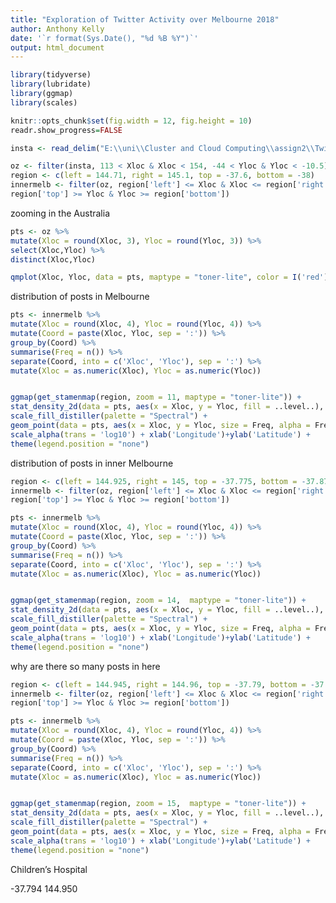 ---
title: "Exploration of Twitter Activity over Melbourne 2018"
author: Anthony Kelly
date: '`r format(Sys.Date(), "%d %B %Y")`'
output: html_document
---


```{r setup, echo=FALSE, message=FALSE, warning = FALSE}

library(tidyverse)
library(lubridate)
library(ggmap)
library(scales)

knitr::opts_chunk$set(fig.width = 12, fig.height = 10)
readr.show_progress=FALSE

insta <- read_delim("E:\\uni\\Cluster and Cloud Computing\\assign2\\TwitterExplore\\TwitterExplore\\bin\\location-2018.csv", ",", col_types = "nnn", quote = '', progress = FALSE)

oz <- filter(insta, 113 < Xloc & Xloc < 154, -44 < Yloc & Yloc < -10.5)
region <- c(left = 144.71, right = 145.1, top = -37.6, bottom = -38)
innermelb <- filter(oz, region['left'] <= Xloc & Xloc <= region['right'],
region['top'] >= Yloc & Yloc >= region['bottom'])

```


zooming in the Australia

```{r echo=FALSE, warning=FALSE }

pts <- oz %>%   
mutate(Xloc = round(Xloc, 3), Yloc = round(Yloc, 3)) %>%
select(Xloc,Yloc) %>%
distinct(Xloc,Yloc)    

qmplot(Xloc, Yloc, data = pts, maptype = "toner-lite", color = I('red'), alpha = 0.5, zoom =10) + theme(legend.position = "none")

```


distribution of posts in Melbourne

```{r echo=FALSE,fig.height = 12,warning = FALSE}

pts <- innermelb %>%  
mutate(Xloc = round(Xloc, 4), Yloc = round(Yloc, 4)) %>%
mutate(Coord = paste(Xloc, Yloc, sep = ':')) %>%
group_by(Coord) %>%
summarise(Freq = n()) %>%
separate(Coord, into = c('Xloc', 'Yloc'), sep = ':') %>%
mutate(Xloc = as.numeric(Xloc), Yloc = as.numeric(Yloc))


ggmap(get_stamenmap(region, zoom = 11, maptype = "toner-lite")) +
stat_density_2d(data = pts, aes(x = Xloc, y = Yloc, fill = ..level..), geom = "polygon", alpha = 0.5) +
scale_fill_distiller(palette = "Spectral") +
geom_point(data = pts, aes(x = Xloc, y = Yloc, size = Freq, alpha = Freq), color = 'navy') +
scale_alpha(trans = 'log10') + xlab('Longitude')+ylab('Latitude') +
theme(legend.position = "none")

```



distribution of posts in inner Melbourne

```{r echo=FALSE,fig.height = 12,warning = FALSE}


region <- c(left = 144.925, right = 145, top = -37.775, bottom = -37.875)
innermelb <- filter(oz, region['left'] <= Xloc & Xloc <= region['right'],
region['top'] >= Yloc & Yloc >= region['bottom'])

pts <- innermelb %>%  
mutate(Xloc = round(Xloc, 4), Yloc = round(Yloc, 4)) %>%
mutate(Coord = paste(Xloc, Yloc, sep = ':')) %>%
group_by(Coord) %>%
summarise(Freq = n()) %>%
separate(Coord, into = c('Xloc', 'Yloc'), sep = ':') %>%
mutate(Xloc = as.numeric(Xloc), Yloc = as.numeric(Yloc))


ggmap(get_stamenmap(region, zoom = 14,  maptype = "toner-lite")) +
stat_density_2d(data = pts, aes(x = Xloc, y = Yloc, fill = ..level..), geom = "polygon", alpha = 0.5) +
scale_fill_distiller(palette = "Spectral") +
geom_point(data = pts, aes(x = Xloc, y = Yloc, size = Freq, alpha = Freq), color = 'navy') +
scale_alpha(trans = 'log10') + xlab('Longitude')+ylab('Latitude') +
theme(legend.position = "none")


```


why are there so many posts in here

```{r echo=FALSE,fig.height = 12,warning = FALSE}


region <- c(left = 144.945, right = 144.96, top = -37.79, bottom = -37.81)
innermelb <- filter(oz, region['left'] <= Xloc & Xloc <= region['right'],
region['top'] >= Yloc & Yloc >= region['bottom'])

pts <- innermelb %>%  
mutate(Xloc = round(Xloc, 4), Yloc = round(Yloc, 4)) %>%
mutate(Coord = paste(Xloc, Yloc, sep = ':')) %>%
group_by(Coord) %>%
summarise(Freq = n()) %>%
separate(Coord, into = c('Xloc', 'Yloc'), sep = ':') %>%
mutate(Xloc = as.numeric(Xloc), Yloc = as.numeric(Yloc))


ggmap(get_stamenmap(region, zoom = 15,  maptype = "toner-lite")) +
stat_density_2d(data = pts, aes(x = Xloc, y = Yloc, fill = ..level..), geom = "polygon", alpha = 0.5) +
scale_fill_distiller(palette = "Spectral") +
geom_point(data = pts, aes(x = Xloc, y = Yloc, size = Freq, alpha = Freq), color = 'navy') +
scale_alpha(trans = 'log10') + xlab('Longitude')+ylab('Latitude') +
theme(legend.position = "none")


```




 Children's Hospital

 -37.794 144.950